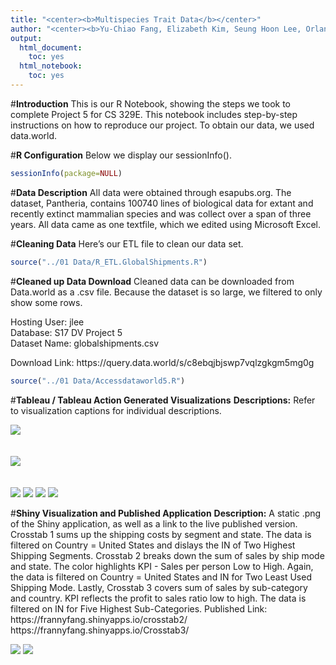 ```yaml
---
title: "<center><b>Multispecies Trait Data</b></center>"
author: "<center><b>Yu-Chiao Fang, Elizabeth Kim, Seung Hoon Lee, Orlando Reategui</b></center>"
output:
  html_document:
    toc: yes
  html_notebook:
    toc: yes
---
```


#**Introduction**
This is our R Notebook, showing the steps we took to complete Project 5 for CS 329E. This notebook includes step-by-step instructions on how to reproduce our project. To obtain our data, we used data.world. 

#**R Configuration**
Below we display our sessionInfo().

```r
sessionInfo(package=NULL)
```

#**Data Description**
All data were obtained through esapubs.org. The dataset, Pantheria, contains 100740 lines of biological data for extant and recently extinct mammalian species and was collect over a span of three years. All data came as one textfile, which we edited using Microsoft Excel.

#**Cleaning Data**
Here's our ETL file to clean our data set.

```r
source("../01 Data/R_ETL.GlobalShipments.R")
```

#**Cleaned up Data Download**
Cleaned data can be downloaded from Data.world as a .csv file. Because the dataset is so large, we filtered to only show some rows.

Hosting User: jlee</br>
Database: S17 DV Project 5</br>
Dataset Name: globalshipments.csv

Download Link: https://query.data.world/s/c8ebqjbjswp7vqlzgkgm5mg0g

```r
source("../01 Data/Accessdataworld5.R")
```

#**Tableau / Tableau Action Generated Visualizations**
**Descriptions:** Refer to visualization captions for individual descriptions.

![](../03 Visualizations/Crosstab 1 .png)<br><br><br>
![](../03 Visualizations/Crosstab 1 Map.png)<br><br><br>
![](../03 Visualizations/Crosstab 2 .png)</center>
![](../03 Visualizations/Crosstab 2 Map.png)</center>
![](../03 Visualizations/Crosstab 3 .png)</center>
![](../03 Visualizations/Crosstab 3 Map.png)</center>

#**Shiny Visualization and Published Application**
**Description:** A static .png of the Shiny application, as well as a link to the live published version. Crosstab 1 sums up the shipping costs by segment and state. The data is filtered on Country = United States and dislays the IN of Two Highest Shipping Segments. Crosstab 2 breaks down the sum of sales by ship mode and state. The color highlights KPI - Sales per person Low to High. Again, the data is filtered on Country = United States and IN for Two Least Used Shipping Mode. Lastly, Crosstab 3 covers sum of sales by sub-category and country. KPI reflects the profit to sales ratio low to high. The data is filtered on IN for Five Highest Sub-Categories.
Published Link: https://frannyfang.shinyapps.io/crosstab2/ https://frannyfang.shinyapps.io/Crosstab3/ 

![](../03 Visualizations/Shiny2.PNG)</center>
![](../03 Visualizations/Shiny3.PNG)</center>
